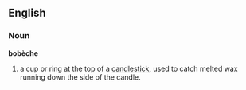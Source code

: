 ==English==

===Noun===
'''bobèche'''
#a cup or ring at the top of a [[candlestick]], used to catch melted wax running down the side of the candle.
